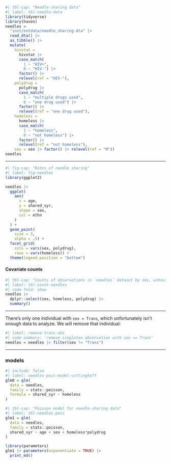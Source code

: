 ```r
#| tbl-cap: "Needle-sharing data"
#| label: tbl-needle-data
library(tidyverse)
library(haven)
needles = 
  "inst/extdata/needle_sharing.dta" |> 
  read_dta() |>
  as_tibble() |>
  mutate(
    hivstat =
      hivstat |>
      case_match(
        1 ~ "HIV+",
        0 ~ "HIV-") |> 
      factor() |> 
      relevel(ref = "HIV-"),
    polydrug =
      polydrug |>
      case_match(
        1 ~ "multiple drugs used",
        0 ~ "one drug used") |>
      factor() |>
      relevel(ref = "one drug used"),
    homeless = 
      homeless |> 
      case_match(
        1 ~ "homeless", 
        0 ~ "not homeless") |>
      factor() |>
      relevel(ref = "not homeless"),
    sex = sex |> factor() |> relevel(ref = "M"))
needles
```

---

```r
#| fig-cap: "Rates of needle sharing"
#| label: fig-needles
library(ggplot2)

needles |> 
  ggplot(
    aes(
      x = age,
      y = shared_syr,
      shape = sex,
      col = ethn
    )
  ) + 
  geom_point(
    size = 3, 
    alpha = .5) +
  facet_grid(
    cols = vars(sex, polydrug), 
    rows = vars(homeless)) +
  theme(legend.position = "bottom")
```

#### Covariate counts

```r
#| tbl-cap: "Counts of observations in `needles` dataset by sex, unhoused status, and multiple drug use"
#| label: tbl-count-needles
#| code-fold: show
needles |> 
  dplyr::select(sex, homeless, polydrug) |> 
  summary()
```

---

There's only one individual with `sex = Trans`, 
which unfortunately isn't enough data to analyze.
We will remove that individual:

```r
#| label: remove-trans-obs
#| code-summary: 'remove singleton observation with sex == Trans'
needles = needles |> filter(sex != "Trans")

```

---

### models {.smaller}

```r
#| include: false
#| label: needles-pois-model-vittinghoff
glm0 = glm(
  data = needles,
  family = stats::poisson,
  formula = shared_syr ~ homeless
)
```

```r
#| tbl-cap: "Poisson model for needle-sharing data"
#| label: tbl-needles-pois
glm1 = glm(
  data = needles,
  family = stats::poisson,
  shared_syr ~ age + sex + homeless*polydrug
)

library(parameters)
glm1 |> parameters(exponentiate = TRUE) |> 
  print_md()
```


